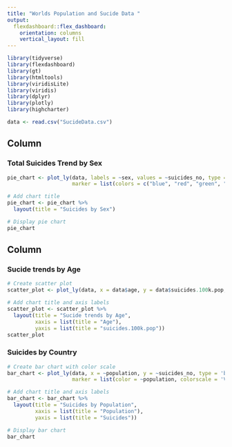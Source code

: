 ```yaml
---
title: "Worlds Population and Sucide Data "
output: 
  flexdashboard::flex_dashboard:
    orientation: columns
    vertical_layout: fill
---
```


```r
library(tidyverse)
library(flexdashboard)
library(gt)
library(htmltools)
library(viridisLite)
library(viridis)
library(dplyr)
library(plotly)
library(highcharter)
```

```r
data <- read.csv("SucideData.csv")
```

Column {data-width=350}
-----------------------------------------------------------------------

###  Total Suicides Trend by Sex 

```r

pie_chart <- plot_ly(data, labels = ~sex, values = ~suicides_no, type = 'pie', 
                     marker = list(colors = c("blue", "red", "green", "orange", "purple", "brown")))

# Add chart title
pie_chart <- pie_chart %>% 
  layout(title = "Suicides by Sex")

# Display pie chart
pie_chart


```

Column {data-width=350}
-----------------------------------------------------------------------

### Sucide trends by Age

```r
# Create scatter plot
scatter_plot <- plot_ly(data, x = data$age, y = data$suicides.100k.pop, type = 'scatter', mode = 'markers')

# Add chart title and axis labels
scatter_plot <- scatter_plot %>% 
  layout(title = "Sucide trends by Age",
         xaxis = list(title = "Age"),
         yaxis = list(title = "suicides.100k.pop"))
scatter_plot
```

### Suicides by Country

```r
# Create bar chart with color scale
bar_chart <- plot_ly(data, x = ~population, y = ~suicides_no, type = 'bar',
                     marker = list(color = ~population, colorscale = 'Viridis'))

# Add chart title and axis labels
bar_chart <- bar_chart %>% 
  layout(title = "Suicides by Population",
         xaxis = list(title = "Population"),
         yaxis = list(title = "Suicides"))

# Display bar chart
bar_chart
```

